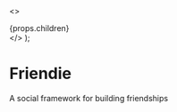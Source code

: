   <>
    <Head>
      <title>Friendie</title>
      <link
        href="https://fonts.googleapis.com/css?family=Sue+Ellen+Francisco|Annie+Use+Your+Telescope"
        rel="stylesheet"
      />
    </Head>
    <GlobalStyle />
    <main>{props.children}</main>
  </>
);

# Friendie

A social framework for building friendships

